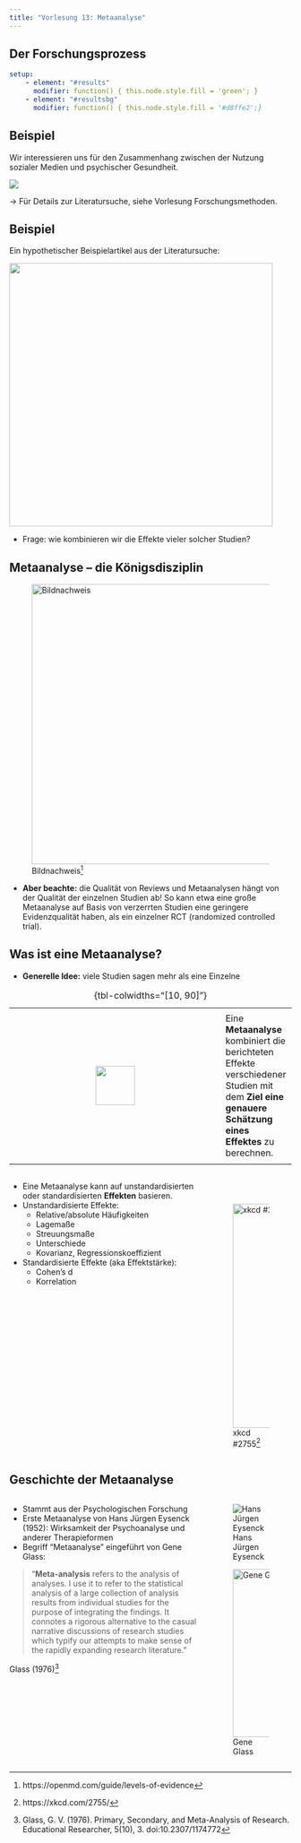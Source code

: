 ```yaml
---
title: "Vorlesung 13: Metaanalyse"
---
```



## Der Forschungsprozess {.hcenter-slide}

```yaml { .animate src="images/scientific_process.svg"}
setup:
    - element: "#results"
      modifier: function() { this.node.style.fill = 'green'; }
    - element: "#resultsbg"
      modifier: function() { this.node.style.fill = '#d8ffe2';}
```


## Beispiel

<div class="vspace-medium"></div>

Wir interessieren uns für den Zusammenhang zwischen der Nutzung sozialer Medien und psychischer Gesundheit.

<div class="vspace-medium"></div>

![](images/metaanalysis1.png)

<div class="vspace-medium"></div>

&rarr; Für Details zur Literatursuche, siehe Vorlesung Forschungsmethoden.




<!----------------->
<!--- New slide --->
<!----------------->
## Beispiel

<div class="vspace-medium"></div>

Ein hypothetischer Beispielartikel aus der Literatursuche:

<div class="vspace-medium"></div>

![](images/metaanalysis2.png){height=470px}

- Frage: wie kombinieren wir die Effekte vieler solcher Studien?



<!----------------->
<!--- New slide --->
<!----------------->
## Metaanalyse &ndash; die Königsdisziplin

![Bildnachweis^[https://openmd.com/guide/levels-of-evidence]](images/levels-of-evidence.svg){height=500px}

- **Aber beachte:** die Qualität von Reviews und Metaanalysen hängt von der Qualität der einzelnen Studien ab! So kann etwa eine große Metaanalyse auf Basis von verzerrten Studien eine geringere Evidenzqualität haben, als ein einzelner RCT (randomized controlled trial).

<!----------------->
<!--- New slide --->
<!----------------->
## Was ist eine Metaanalyse?

- **Generelle Idee:** viele Studien sagen mehr als eine Einzelne

::: {.definition}
<!---  Definition--->
|||
|:-:|-|
|||
| ![](images/definition.svg){height=70px} | Eine [**Metaanalyse**]{color="navy"} kombiniert die berichteten Effekte verschiedener Studien mit dem **Ziel eine genauere Schätzung eines Effektes** zu berechnen. |
|||
: {tbl-colwidths="[10, 90]"}
:::

:::: {.columns}
::: {.column width="70%"}
- Eine Metaanalyse kann auf unstandardisierten oder standardisierten **Effekten** basieren.
- Unstandardisierte Effekte:
  - Relative/absolute Häufigkeiten
  - Lagemaße
  - Streuungsmaße
  - Unterschiede
  - Kovarianz, Regressionskoeffizient
- Standardisierte Effekte (aka Effektstärke):
  - Cohen's d
  - Korrelation  
:::
::: {.column width="30%"}
![xkcd #2755^[https://xkcd.com/2755/]](images/xkcd2755.png){height=400px style="margin-top:40px"}
:::
::::




<!----------------->
<!--- New slide --->
<!----------------->
## Geschichte der Metaanalyse

:::: {.columns}
::: {.column width="70%"}

- Stammt aus der Psychologischen Forschung
- Erste Metaanalyse von Hans Jürgen Eysenck (1952): Wirksamkeit der Psychoanalyse und anderer Therapieformen
- Begriff "Metaanalyse" eingeführt von Gene Glass:

> "**Meta-analysis** refers to the analysis of analyses. I use it to refer to the statistical analysis of a large collection of analysis results from individual studies for the purpose of integrating the findings. It connotes a rigorous alternative to the casual narrative discussions of research studies which typify our attempts to make sense of the rapidly expanding research literature.”

[Glass (1976)^[Glass, G. V. (1976). Primary, Secondary, and Meta-Analysis of Research. Educational Researcher, 5(10), 3. doi:10.2307/1174772]]{.quote-citation}
:::
::: {.column width="30%"}
![Hans Jürgen Eysenck](images/portrait_eysenck.jpg)

<div class="vspace-medium"></div>

![Gene Glass](images/portrait_glass.png){height=300px}
:::
::::


